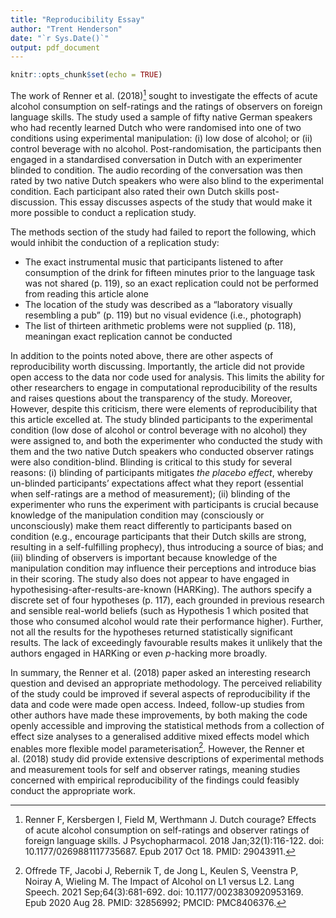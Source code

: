 ```yaml
---
title: "Reproducibility Essay"
author: "Trent Henderson"
date: "`r Sys.Date()`"
output: pdf_document
---
```


```r
knitr::opts_chunk$set(echo = TRUE)
```

The work of Renner et al. (2018)^[Renner F, Kersbergen I, Field M, Werthmann J. Dutch courage? Effects of acute alcohol consumption on self-ratings and observer ratings of foreign language skills. J Psychopharmacol. 2018 Jan;32(1):116-122. doi: 10.1177/0269881117735687. Epub 2017 Oct 18. PMID: 29043911.] sought to investigate the effects of acute alcohol consumption on self-ratings and the ratings of observers on foreign language skills. The study used a sample of fifty native German speakers who had recently learned Dutch who were randomised into one of two conditions using experimental manipulation: (i) low dose of alcohol; or (ii) control beverage with no alcohol. Post-randomisation, the participants then engaged in a standardised conversation in Dutch with an experimenter blinded to condition. The audio recording of the conversation was then rated by two native Dutch speakers who were also blind to the experimental condition. Each participant also rated their own Dutch skills post-discussion. This essay discusses aspects of the study that would make it more possible to conduct a replication study.

The methods section of the study had failed to report the following, which would inhibit the conduction of a replication study:

* The exact instrumental music that participants listened to after consumption of the drink for fifteen minutes prior to the language task was not shared (p. 119), so an exact replication could not be performed from reading this article alone
* The location of the study was described as a "laboratory visually resembling a pub" (p. 119) but no visual evidence (i.e., photograph)
* The list of thirteen arithmetic problems were not supplied (p. 118), meaningan exact replication cannot be conducted

In addition to the points noted above, there are other aspects of reproducibility worth discussing. Importantly, the article did not provide open access to the data nor code used for analysis. This limits the ability for other researchers to engage in computational reproducibility of the results and raises questions about the transparency of the study. Moreover, However, despite this criticism, there were elements of reproducibility that this article excelled at. The study blinded participants to the experimental condition (low dose of alcohol or control beverage with no alcohol) they were assigned to, and both the experimenter who conducted the study with them and the two native Dutch speakers who conducted observer ratings were also condition-blind. Blinding is critical to this study for several reasons: (i) blinding of participants mitigates *the placebo effect*, whereby un-blinded participants' expectations affect what they report (essential when self-ratings are a method of measurement); (ii) blinding of the experimenter who runs the experiment with participants is crucial because knowledge of the manipulation condition may (consciously or unconsciously) make them react differently to participants based on condition (e.g., encourage participants that their Dutch skills are strong, resulting in a self-fulfilling prophecy), thus introducing a source of bias; and (iii) blinding of observers is important because knowledge of the manipulation condition may influence their perceptions and introduce bias in their scoring. The study also does not appear to have engaged in hypothesising-after-results-are-known (HARKing). The authors specify a discrete set of four hypotheses (p. 117), each grounded in previous research and sensible real-world beliefs (such as Hypothesis 1 which posited that those who consumed alcohol would rate their performance higher). Further, not all the results for the hypotheses returned statistically significant results. The lack of exceedingly favourable results makes it unlikely that the authors engaged in HARKing or even *p*-hacking more broadly.

In summary, the Renner et al. (2018) paper asked an interesting research question and devised an appropriate methodology. The perceived reliability of the study could be improved if several aspects of reproducibility if the data and code were made open access. Indeed, follow-up studies from other authors have made these improvements, by both making the code openly accessible and improving the statistical methods from a collection of effect size analyses to a generalised additive mixed effects model which enables more flexible model parameterisation^[Offrede TF, Jacobi J, Rebernik T, de Jong L, Keulen S, Veenstra P, Noiray A, Wieling M. The Impact of Alcohol on L1 versus L2. Lang Speech. 2021 Sep;64(3):681-692. doi: 10.1177/0023830920953169. Epub 2020 Aug 28. PMID: 32856992; PMCID: PMC8406376.]. However, the Renner et al. (2018) study did provide extensive descriptions of experimental methods and measurement tools for self and observer ratings, meaning studies concerned with empirical reproducibility of the findings could feasibly conduct the appropriate work.
